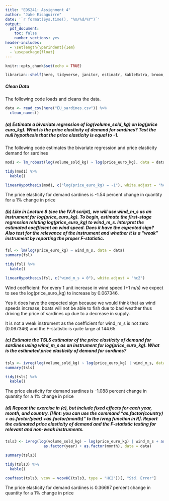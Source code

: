 ```yaml
---
title: "EDS241: Assignment 4"
author: "Jake Eisaguirre"
date: '`r format(Sys.time(), "%m/%d/%Y")`'
output: 
  pdf_document:
    toc: false
    number_sections: yes
header-includes:
  - \setlength{\parindent}{1em}
  - \usepackage{float}
--- 
```


```r
knitr::opts_chunk$set(echo = TRUE)

librarian::shelf(here, tidyverse, janitor, estimatr, kableExtra, broom, car, AER, lmtest, sandwich)
```


##### Clean Data

\noindent The following code loads and cleans the data.
```r
data <- read_csv(here("EU_sardines.csv")) %>% 
  clean_names()
```

##### (a) Estimate a bivariate regression of log(volume_sold_kg) on log(price euro_kg). What is the price elasticity of demand for sardines? Test the null hypothesis that the price elasticity is equal to -1.

\noindent The following code estimates the bivariate regression and price elasticity demand for sardines
```r

mod1 <- lm_robust(log(volume_sold_kg) ~ log(price_euro_kg), data = data)

tidy(mod1) %>%
  kable()

linearHypothesis(mod1, c("log(price_euro_kg) = -1"), white.adjust = "hc2")

```
\noindent The price elasticity for demand sardines is -1.54 percent change in quantity for a 1% change in price


##### (b) Like in Lecture 8 (see the IV.R script), we will use wind_m_s as an instrument for log(price_euro_kg). To begin, estimate the first-stage regression relating log(price_euro_kg) to wind_m_s. Interpret the estimated coefficient on wind speed. Does it have the expected sign? Also test for the relevance of the instrument and whether it is a “weak” instrument by reporting the proper F-statistic. 

```r

fsl <- lm(log(price_euro_kg) ~ wind_m_s, data = data)
summary(fsl)

tidy(fsl) %>%
  kable()

linearHypothesis(fsl, c("wind_m_s = 0"), white.adjust = "hc2")

```
\noindent Wind coefficient: For every 1 unit increase in wind speed (+1 m/s) we expect to see the log(price_euro_kg) to increase by 0.067346.

\noindent Yes it does have the expected sign because we would think that as wind speeds increase, boats will not be able to fish due to bad weather thus driving the price of sardines up due to a decrease in supply.

\noindent It is not a weak instrument as the coefficient for wind_m_s is not zero (0.067346) and the F-statistic is quite large at 144.65


##### (c) Estimate the TSLS estimator of the price elasticity of demand for sardines using wind_m_s as an instrument for log(price_euro_kg). What is the estimated price elasticity of demand for sardines? 

```r

tsls <- ivreg(log(volume_sold_kg) ~ log(price_euro_kg) | wind_m_s, data = data)
summary(tsls)

tidy(tsls) %>%
  kable()

```

\noindent The price elasticity for demand sardines is -1.088 percent change in quantity for a 1% change in price

##### (d) Repeat the exercise in (c), but include fixed effects for each year, month, and country. [Hint: you can use the command “as.factor(country) + as.factor(year) +as.factor(month)” to the ivreg function in R]. Report the estimated price elasticity of demand and the F-statistic testing for relevant and non-weak instruments.

```r

tsls3 <- ivreg(log(volume_sold_kg) ~ log(price_euro_kg) | wind_m_s + as.factor(country) + 
                 as.factor(year) + as.factor(month), data = data)

summary(tsls3)

tidy(tsls3) %>%
  kable()

coeftest(tsls3, vcov = vcovHC(tsls3, type = "HC2"))[, "Std. Error"]

```

\noindent The price elasticity for demand sardines is 0.36697 percent change in quantity for a 1% change in price
